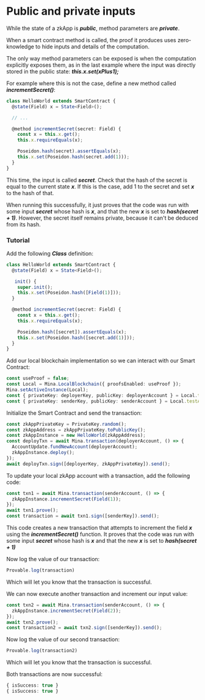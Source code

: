 # Public and private inputs

While the state of a zkApp is ***public***, method parameters are ***private***.

When a smart contract method is called, the proof it produces uses zero-knowledge to hide inputs and details of the computation.

The only way method parameters can be exposed is when the computation explicitly exposes them, as in the last example where the input was directly stored in the public state: ***this.x.set(xPlus1);***

For example where this is not the case, define a new method called ***incrementSecret()***:
```ts
class HelloWorld extends SmartContract {
  @state(Field) x = State<Field>();

  // ...

  @method incrementSecret(secret: Field) {
    const x = this.x.get();
    this.x.requireEquals(x);

    Poseidon.hash(secret).assertEquals(x);
    this.x.set(Poseidon.hash(secret.add(1)));
  }
}
```
This time, the input is called ***secret***. Check that the hash of the secret is equal to the current state ***x***. If this is the case, add 1 to the secret and set ***x*** to the hash of that.

When running this successfully, it just proves that the code was run with some input ***secret*** whose hash is ***x***, and that the new ***x*** is set to ***hash(secret + 1)***. However, the secret itself remains private, because it can't be deduced from its hash.

### Tutorial

Add the following ***Class*** definition:
```ts
class HelloWorld extends SmartContract {
  @state(Field) x = State<Field>();

   init() {
    super.init();
    this.x.set(Poseidon.hash([Field(1)]));
  }

  @method incrementSecret(secret: Field) {
    const x = this.x.get();
    this.x.requireEquals(x);

    Poseidon.hash([secret]).assertEquals(x);
    this.x.set(Poseidon.hash([secret.add(1)]));
  }
}
```

Add our local blockchain implementation so we can interact with our Smart Contract:
```ts
const useProof = false;
const Local = Mina.LocalBlockchain({ proofsEnabled: useProof });
Mina.setActiveInstance(Local);
const { privateKey: deployerKey, publicKey: deployerAccount } = Local.testAccounts[0];
const { privateKey: senderKey, publicKey: senderAccount } = Local.testAccounts[1];
```

Initialize the Smart Contract and send the transaction:
```ts
const zkAppPrivateKey = PrivateKey.random();
const zkAppAddress = zkAppPrivateKey.toPublicKey();
const zkAppInstance = new HelloWorld(zkAppAddress);
const deployTxn = await Mina.transaction(deployerAccount, () => {
  AccountUpdate.fundNewAccount(deployerAccount);
  zkAppInstance.deploy();
});
await deployTxn.sign([deployerKey, zkAppPrivateKey]).send();
```

To update your local zkApp account with a transaction, add the following code:
```ts
const txn1 = await Mina.transaction(senderAccount, () => {
  zkAppInstance.incrementSecret(Field(1));
});
await txn1.prove();
const transaction = await txn1.sign([senderKey]).send();
```
This code creates a new transaction that attempts to increment the field ***x*** using the ***incrementSecret()*** function. It proves that the code was run with some input ***secret*** whose hash is ***x*** and that the new ***x*** is set to ***hash(secret + 1)***

Now log the value of our transaction:
```ts
Provable.log(transaction)
```
Which will let you know that the transaction is successful.

We can now execute another transaction and increment our input value:
```ts
const txn2 = await Mina.transaction(senderAccount, () => {
  zkAppInstance.incrementSecret(Field(2));
});
await txn2.prove();
const transaction2 = await txn2.sign([senderKey]).send();
```

Now log the value of our second transaction:
```ts
Provable.log(transaction2)
```
Which will let you know that the transaction is successful.

Both transactions are now successful:
```ts
{ isSuccess: true }
{ isSuccess: true }
```
